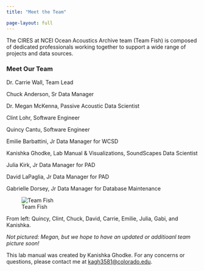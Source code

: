 ```yaml
---
title: "Meet the Team"

page-layout: full
---
```


The CIRES at NCEI Ocean Acoustics Archive team (Team Fish) is composed of dedicated professionals working together to support a wide range of projects and data sources.

### Meet Our Team

Dr. Carrie Wall, Team Lead

Chuck Anderson, Sr Data Manager

Dr. Megan McKenna, Passive Acoustic Data Scientist

Clint Lohr, Software Engineer

Quincy Cantu, Software Engineer

Emilie Barbattini, Jr Data Manager for WCSD

Kanishka Ghodke, Lab Manual & Visualizations, SoundScapes Data Scientist

Julia Kirk, Jr Data Manager for PAD

David LaPaglia, Jr Data Manager for PAD

Gabrielle Dorsey, Jr Data Manager for Database Maintenance


![Team Fish](../Images/TeamFish-1.jpg) 

From left: Quincy, Clint, Chuck, David, Carrie, Emilie, Julia, Gabi, and Kanishka.

*Not pictured: Megan, but we hope to have an updated or additioanl team picture soon!* 


This lab manual was created by Kanishka Ghodke. For any concerns or questions, please contact me at [kagh3581\@colorado.edu](mailto:kagh3581@colorado.edu).
